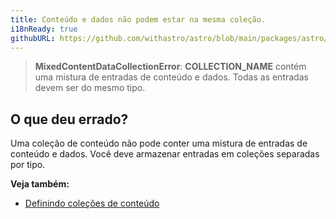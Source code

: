 ```yaml
---
title: Conteúdo e dados não podem estar na mesma coleção.
i18nReady: true
githubURL: https://github.com/withastro/astro/blob/main/packages/astro/src/core/errors/errors-data.ts
---
```


> **MixedContentDataCollectionError**: **COLLECTION_NAME** contém uma mistura de entradas de conteúdo e dados. Todas as entradas devem ser do mesmo tipo.
## O que deu errado?
Uma coleção de conteúdo não pode conter uma mistura de entradas de conteúdo e dados. Você deve armazenar entradas em coleções separadas por tipo.

**Veja também:**
-  [Definindo coleções de conteúdo](/pt-br/guides/upgrade-to/v5/#updating-existing-collections)
